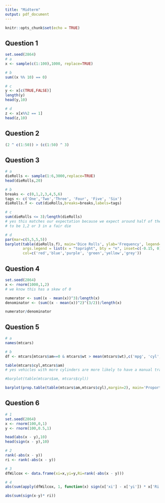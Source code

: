 ```yaml
---
title: "Midterm"
output: pdf_document
---
```


```r
knitr::opts_chunk$set(echo = TRUE)
```

## Question 1


```r
set.seed(2864)
# a
x <- sample(c(1:100),1000, replace=TRUE)

# b
sum((x %% 10) == 0)

# c
y <- x[c(TRUE,FALSE)]
length(y)
head(y,10)

# d
z <- x[x%%2 == 1]
head(z,10)

```

## Question 2


```r
(2 ^ c(1:50)) > (c(1:50) ^ 3)
```

## Question 3


```r
# a
dieRolls <- sample(1:6,3000,replace=TRUE)
head(dieRolls,20)

# b
breaks <- c(0,1,2,3,4,5,6)
tags <- c('One','Two','Three', 'Four', 'Five', 'Six')
dieRolls.f <- cut(dieRolls,breaks=breaks,labels=tags)

# c
sum(dieRolls <= 3)/length(dieRolls)
# yes this matches our expectation because we expect around half of the dice rolls
# to be 1,2 or 3 in a fair die

# d
par(mar=c(5,5,5,5))
barplot(table(dieRolls.f), main='Dice Rolls', ylab='Frequency', legend=TRUE,
        args.legend = list(x = "topright", bty = "n", inset=c(-0.15, 0)),
        col=c('red','blue','purple', 'green','yellow','grey'))

```
## Question 4

```r
set.seed(2864)
x <- rnorm(1000,1,2)
# we know this has a skew of 0

numerator <- sum((x - mean(x))^3)/length(x)
denominator <- (sum((x - mean(x))^2)^(3/2))/length(x)

numerator/denominator

```


## Question 5

```r
# a
names(mtcars)

# b
df <- mtcars[mtcars$am==0 & mtcars$wt > mean(mtcars$wt),c('mpg', 'cyl', 'wt','am')]

table(mtcars$cyl,mtcars$am)
# yes vehicles with more cylinders are more likely to have a manual transmission

#barplot(table(mtcars$am, mtcars$cyl))

barplot(prop.table(table(mtcars$am,mtcars$cyl),margin=2), main='Proportions of Automatic and Manual by Cylinder', legend=TRUE)


```
## Question 6

```r

# 1
set.seed(2864)
x <- rnorm(100,0,1)
y <- rnorm(100,0.5,1)

head(abs(x - y),10)
head(sign(x - y),10)

# 2
rank(-abs(x - y))
ri <- rank(-abs(x - y))

# 3
dfWilcox <- data.frame(xi=x,yi=y,Ri=rank(-abs(x - y)))

# 4
abs(sum(apply(dfWilcox, 1, function(x) sign(x['xi'] - x['yi']) * x['Ri'])))

abs(sum(sign(x-y)* ri))


```





